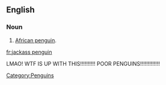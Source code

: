 ==English==

===Noun===
{{en-noun|sg=[[jackass]] [[penguin]]}}

# [[African penguin]].

[[Category:Penguins]]

[[fr:jackass penguin]]

LMAO! WTF IS UP WITH THIS!!!!!!!!!! POOR PENGUINS!!!!!!!!!!!!!